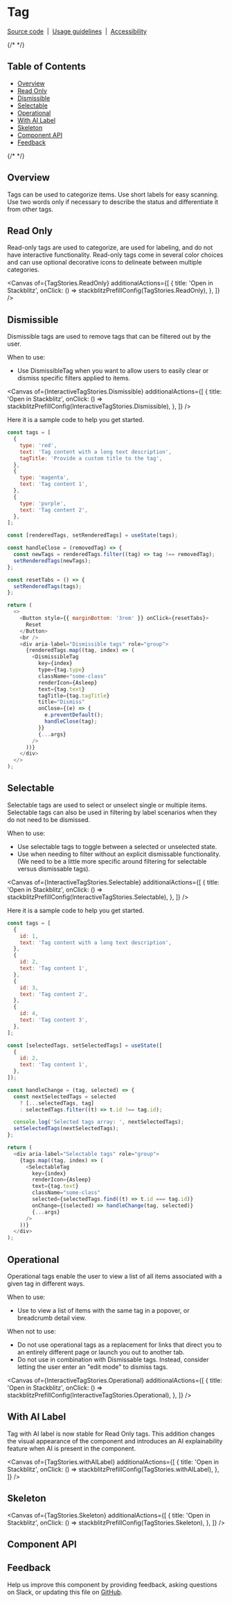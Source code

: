 
<Meta isTemplate />

# Tag

[Source code](https://github.com/carbon-design-system/carbon/tree/main/packages/react/src/components/Tag)
&nbsp;|&nbsp;
[Usage guidelines](https://www.carbondesignsystem.com/components/tag/usage)
&nbsp;|&nbsp;
[Accessibility](https://www.carbondesignsystem.com/components/tag/accessibility)

{/* <!-- START doctoc generated TOC please keep comment here to allow auto update --> <!-- DON'T EDIT THIS SECTION, INSTEAD RE-RUN doctoc TO UPDATE --> */}

## Table of Contents

- [Overview](#overview)
- [Read Only](#read-only)
- [Dismissible](#dismissible)
- [Selectable](#selectable)
- [Operational](#operational)
- [With AI Label](#with-ai-label)
- [Skeleton](#skeleton)
- [Component API](#component-api)
- [Feedback](#feedback)

{/* <!-- END doctoc generated TOC please keep comment here to allow auto update --> */}

## Overview

Tags can be used to categorize items. Use short labels for easy scanning. Use
two words only if necessary to describe the status and differentiate it from
other tags.

## Read Only

Read-only tags are used to categorize, are used for labeling, and do not have
interactive functionality. Read-only tags come in several color choices and can
use optional decorative icons to delineate between multiple categories.

<Canvas
  of={TagStories.ReadOnly}
  additionalActions={[
    {
      title: 'Open in Stackblitz',
      onClick: () => stackblitzPrefillConfig(TagStories.ReadOnly),
    },
  ]}
/>

## Dismissible

Dismissible tags are used to remove tags that can be filtered out by the user.

When to use:

- Use DismissibleTag when you want to allow users to easily clear or dismiss
  specific filters applied to items.

<Canvas
  of={InteractiveTagStories.Dismissible}
  additionalActions={[
    {
      title: 'Open in Stackblitz',
      onClick: () => stackblitzPrefillConfig(InteractiveTagStories.Dismissible),
    },
  ]}
/>

Here it is a sample code to help you get started.

```js
const tags = [
  {
    type: 'red',
    text: 'Tag content with a long text description',
    tagTitle: 'Provide a custom title to the tag',
  },
  {
    type: 'magenta',
    text: 'Tag content 1',
  },
  {
    type: 'purple',
    text: 'Tag content 2',
  },
];

const [renderedTags, setRenderedTags] = useState(tags);

const handleClose = (removedTag) => {
  const newTags = renderedTags.filter((tag) => tag !== removedTag);
  setRenderedTags(newTags);
};

const resetTabs = () => {
  setRenderedTags(tags);
};

return (
  <>
    <Button style={{ marginBottom: '3rem' }} onClick={resetTabs}>
      Reset
    </Button>
    <br />
    <div aria-label="Dismissible tags" role="group">
      {renderedTags.map((tag, index) => (
        <DismissibleTag
          key={index}
          type={tag.type}
          className="some-class"
          renderIcon={Asleep}
          text={tag.text}
          tagTitle={tag.tagTitle}
          title="Dismiss"
          onClose={(e) => {
            e.preventDefault();
            handleClose(tag);
          }}
          {...args}
        />
      ))}
    </div>
  </>
);
```

## Selectable

Selectable tags are used to select or unselect single or multiple items.
Selectable tags can also be used in filtering by label scenarios when they do
not need to be dismissed.

When to use:

- Use selectable tags to toggle between a selected or unselected state.
- Use when needing to filter without an explicit dismissable functionality. (We
  need to be a little more specific around filtering for selectable versus
  dismissable tags).

<Canvas
  of={InteractiveTagStories.Selectable}
  additionalActions={[
    {
      title: 'Open in Stackblitz',
      onClick: () => stackblitzPrefillConfig(InteractiveTagStories.Selectable),
    },
  ]}
/>

Here it is a sample code to help you get started.

```js
const tags = [
  {
    id: 1,
    text: 'Tag content with a long text description',
  },
  {
    id: 2,
    text: 'Tag content 1',
  },
  {
    id: 3,
    text: 'Tag content 2',
  },
  {
    id: 4,
    text: 'Tag content 3',
  },
];

const [selectedTags, setSelectedTags] = useState([
  {
    id: 2,
    text: 'Tag content 1',
  },
]);

const handleChange = (tag, selected) => {
  const nextSelectedTags = selected
    ? [...selectedTags, tag]
    : selectedTags.filter((t) => t.id !== tag.id);

  console.log('Selected tags array: ', nextSelectedTags);
  setSelectedTags(nextSelectedTags);
};

return (
  <div aria-label="Selectable tags" role="group">
    {tags.map((tag, index) => (
      <SelectableTag
        key={index}
        renderIcon={Asleep}
        text={tag.text}
        className="some-class"
        selected={selectedTags.find((t) => t.id === tag.id)}
        onChange={(selected) => handleChange(tag, selected)}
        {...args}
      />
    ))}
  </div>
);
```

## Operational

Operational tags enable the user to view a list of all items associated with a
given tag in different ways.

When to use:

- Use to view a list of items with the same tag in a popover, or breadcrumb
  detail view.

When not to use:

- Do not use operational tags as a replacement for links that direct you to an
  entirely different page or launch you out to another tab.
- Do not use in combination with Dismissable tags. Instead, consider letting the
  user enter an "edit mode" to dismiss tags.

<Canvas
  of={InteractiveTagStories.Operational}
  additionalActions={[
    {
      title: 'Open in Stackblitz',
      onClick: () => stackblitzPrefillConfig(InteractiveTagStories.Operational),
    },
  ]}
/>

## With AI Label

Tag with AI label is now stable for Read Only tags. This addition changes the
visual appearance of the component and introduces an AI explainability feature
when AI is present in the component.

<Canvas
  of={TagStories.withAILabel}
  additionalActions={[
    {
      title: 'Open in Stackblitz',
      onClick: () => stackblitzPrefillConfig(TagStories.withAILabel),
    },
  ]}
/>

## Skeleton

<Canvas
  of={TagStories.Skeleton}
  additionalActions={[
    {
      title: 'Open in Stackblitz',
      onClick: () => stackblitzPrefillConfig(TagStories.Skeleton),
    },
  ]}
/>

## Component API

<ArgTypes />

## Feedback

Help us improve this component by providing feedback, asking questions on Slack,
or updating this file on
[GitHub](https://github.com/carbon-design-system/carbon/blob/main/packages/react/src/components/Tag/Tag.tsx).
